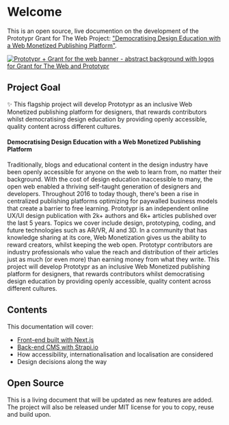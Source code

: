 
# Welcome

This is an open source, live documention on the development of the Prototypr Grant for The Web Project: ["Democratising Design Education with a Web Monetized Publishing Platform"](https://prototypr.io/post/announcing-prototypr-grant-for-the-web-flagship-project-%f0%9f%8e%89/). 

<a target="_blank" href="https://prototypr.io/post/announcing-prototypr-grant-for-the-web-flagship-project-%f0%9f%8e%89/">![Prototypr + Grant for the web banner - abstract background with logos for Grant for The Web and Prototypr](https://prototyprio.gumlet.net/wp-content/uploads/2022/01/Twitter-post-179-1.png?format=webp&w=1242)</a>

## Project Goal
✨ This flagship project will develop Prototypr as an inclusive Web Monetized publishing platform for designers, that rewards contributors whilst democratising design education by providing openly accessible, quality content across different cultures.

#### Democratising Design Education with a Web Monetized Publishing Platform

Traditionally, blogs and educational content in the design industry have been openly accessible for anyone on the web to learn from, no matter their background. With the cost of design education inaccessible to many, the open web enabled a thriving self-taught generation of designers and developers. Throughout 2016 to today though, there's been a rise in centralized publishing platforms optimizing for paywalled business models that create a barrier to free learning. Prototypr is an independent online UX/UI design publication with 2k+ authors and 6k+ articles published over the last 5 years. Topics we cover include design, prototyping, coding, and future technologies such as AR/VR, AI and 3D. In a community that has knowledge sharing at its core, Web Monetization gives us the ability to reward creators, whilst keeping the web open. Prototypr contributors are industry professionals who value the reach and distribution of their articles just as much (or even more) than earning money from what they write. This project will develop Prototypr as an inclusive Web Monetized publishing platform for designers, that rewards contributors whilst democratising design education by providing openly accessible, quality content across different cultures.

## Contents

This documentation will cover:

- [Front-end built with Next.js](/front-end) 
- [Back-end CMS with Strapi.io](/back-end) 
- How accessibility, internationalisation and localisation are considered
- Design decisions along the way


## Open Source

This is a living document that will be updated as new features are added. The project will also be released under MIT license for you to copy, reuse and build upon.